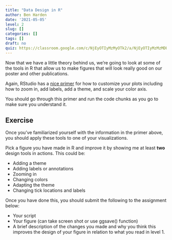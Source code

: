 ```yaml
---
title: "Data Design in R"
author: Ben Harden
date: '2021-05-05'
level: 2
slug: []
categories: []
tags: []
draft: no
quiz: https://classroom.google.com/c/NjEyOTIyMzMyOTk2/a/NjEyOTIyMzMzMDU4/details
---
```


Now that we have a little theory behind us, we're going to look at some of the tools in R that allow us to make figures that will look really good on our poster and other publications.

Again, RStudio has a [nice primer](https://rstudio.cloud/learn/primers/3.8) for how to customize your plots including how to zoom in, add labels, add a theme, and scale your color axis.

You should go through this primer and run the code chunks as you go to make sure you understand it.

## Exercise

Once you've familiarized yourself with the information in the primer above, you should apply these tools to one of your visualizations.

Pick a figure you have made in R and improve it by showing me at least **two** design tools in actions. This could be:

* Adding a theme
* Adding labels or annotations
* Zooming in
* Changing colors
* Adapting the theme
* Changing tick locations and labels

Once you have done this, you should submit the following to the assignment below:

* Your script
* Your figure (can take screen shot or use ggsave() function)
* A brief description of the changes you made and why you think this improves the design of your figure in relation to what you read in level 1.